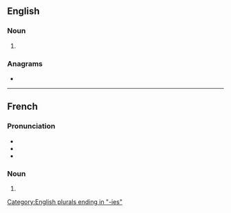 ==English==

===Noun===
{{head|en|noun form}}

# {{plural of|en|chronology}}

===Anagrams===
* {{anagrams|en|a=ceghilnooors|chronologise}}

[[Category:English plurals ending in "-ies"]]

----

==French==

===Pronunciation===
* {{IPA|fr|/kʁɔ.nɔ.lɔ.ʒi/}}
* {{homophones|fr|chronologie}}
* {{hyphenation|fr|chro|no|lo|gies}}

===Noun===
{{head|fr|noun plural form|g=f}}

# {{plural of|fr|chronologie}}
